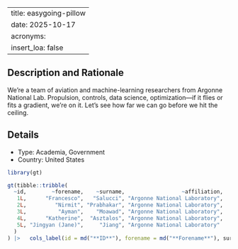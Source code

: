 
---
title: easygoing-pillow
date: 2025-10-17
acronyms:
  insert_loa: false
---

## Description and Rationale

We’re a team of aviation and machine-learning researchers from Argonne National Lab. Propulsion, controls, data science, optimization—if it flies or fits a gradient, we’re on it. Let’s see how far we can go before we hit the ceiling.

## Details

* Type: Academia, Government
* Country: United States

```r
library(gt)

gt(tibble::tribble(
  ~id,        ~forename,    ~surname,                  ~affiliation,
   1L,      "Francesco",   "Salucci", "Argonne National Laboratory",
   2L,         "Nirmit", "Prabhakar", "Argonne National Laboratory",
   3L,          "Ayman",    "Moawad", "Argonne National Laboratory",
   4L,      "Katherine",  "Asztalos", "Argonne National Laboratory",
   5L, "Jingyan (Jane)",     "Jiang", "Argonne National Laboratory"
  )
) |>   cols_label(id = md("**ID**"), forename = md("**Forename**"), surname ~ md("**Surname**"), affiliation ~ md("**Affiliation**"))
```
